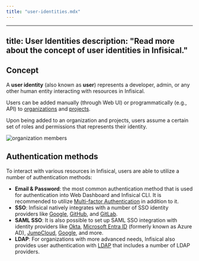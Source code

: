 ```yaml
---
title: "user-identities.mdx"
---
```


---
title: User Identities
description: "Read more about the concept of user identities in Infisical."
---

## Concept

A **user identity** (also known as **user**) represents a developer, admin, or any other human entity interacting with resources in Infisical. 

Users can be added manually (through Web UI) or programmatically (e.g., API) to [organizations](../organization) and [projects](../projects). 

Upon being added to an organization and projects, users assume a certain set of roles and permissions that represents their identity. 

![organization members](../../../images/platform/organization/organization-members.png)

## Authentication methods

To interact with various resources in Infisical, users are able to utilize a number of authentication methods: 
- **Email & Password**: the most common authentication method that is used for authentication into Web Dashboard and Infisical CLI. It is recommended to utilize [Multi-factor Authentication](/documentation/platform/mfa) in addition to it.  
- **SSO**: Infisical natively integrates with a number of SSO identity providers like [Google](/documentation/platform/sso/google), [GitHub](/documentation/platform/sso/github), and [GitLab](/documentation/platform/sso/gitlab). 
- **SAML SSO**: It is also possible to set up SAML SSO integration with identity providers like [Okta](/documentation/platform/sso/okta), [Microsoft Entra ID](/documentation/platform/sso/azure) (formerly known as Azure AD), [JumpCloud](/documentation/platform/sso/jumpcloud), [Google](/documentation/platform/sso/google-saml), and more. 
- **LDAP**: For organizations with more advanced needs, Infisical also provides user authentication with [LDAP](/documentation/platform/ldap/overview) that includes a number of LDAP providers.
